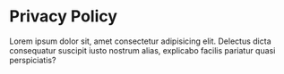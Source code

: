 # Privacy Policy

Lorem ipsum dolor sit, amet consectetur adipisicing elit. Delectus dicta consequatur suscipit iusto nostrum alias, explicabo facilis pariatur quasi perspiciatis?
